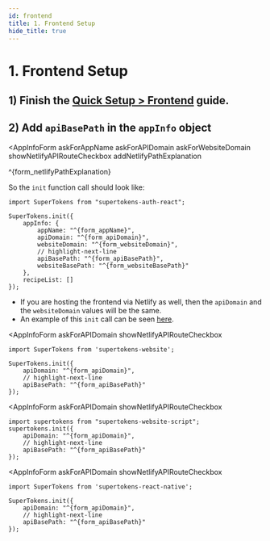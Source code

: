 ```yaml
---
id: frontend
title: 1. Frontend Setup
hide_title: true
---
```


<!-- COPY DOCS -->
<!-- ./thirdpartyemailpassword/serverless/with-netlify/frontend.mdx -->


# 1. Frontend Setup

## 1) Finish the [Quick Setup > Frontend](../../quick-setup/frontend) guide.

## 2) Add `apiBasePath` in the `appInfo` object

<AppInfoForm
    askForAppName
    askForAPIDomain
    askForWebsiteDomain
    showNetlifyAPIRouteCheckbox
    addNetlifyPathExplanation
>

^{form_netlifyPathExplanation}

So the `init` function call should look like:

<FrontendSDKTabs>
<TabItem value="reactjs">

```tsx
import SuperTokens from "supertokens-auth-react";

SuperTokens.init({
    appInfo: {
        appName: "^{form_appName}",
        apiDomain: "^{form_apiDomain}",
        websiteDomain: "^{form_websiteDomain}",
        // highlight-next-line
        apiBasePath: "^{form_apiBasePath}",
        websiteBasePath: "^{form_websiteBasePath}"
    },
    recipeList: []
});
```

- If you are hosting the frontend via Netlify as well, then the `apiDomain` and the `websiteDomain` values will be the same.
- An example of this `init` call can be seen [here](https://github.com/supertokens/supertokens-auth-react/blob/master/examples/with-netlify/src/App.tsx#L18).

</TabItem>
<TabItem value="vanillajs">
<NpmOrScriptTabs>
<TabItem value="npm">

<AppInfoForm
    askForAPIDomain
    showNetlifyAPIRouteCheckbox
>

```tsx
import SuperTokens from 'supertokens-website';

SuperTokens.init({
    apiDomain: "^{form_apiDomain}",
    // highlight-next-line
    apiBasePath: "^{form_apiBasePath}" 
});
```

</AppInfoForm>

</TabItem>
<TabItem value="script">

<AppInfoForm
    askForAPIDomain
    showNetlifyAPIRouteCheckbox
>

```tsx
import supertokens from "supertokens-website-script";
supertokens.init({
    apiDomain: "^{form_apiDomain}",
    // highlight-next-line
    apiBasePath: "^{form_apiBasePath}"
});
```

</AppInfoForm>

</TabItem>
</NpmOrScriptTabs>

</TabItem>
<TabItem value="react-native">

<AppInfoForm
    askForAPIDomain
    showNetlifyAPIRouteCheckbox
>

```tsx
import SuperTokens from 'supertokens-react-native';

SuperTokens.init({
    apiDomain: "^{form_apiDomain}",
    // highlight-next-line
    apiBasePath: "^{form_apiBasePath}" 
});
```

</AppInfoForm>

</TabItem>
</FrontendSDKTabs>
</AppInfoForm>
